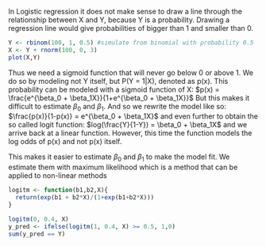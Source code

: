 
In Logistic regression it does not make sense to draw a line through the relationship between X and Y, because Y is a probability. Drawing a regression line would give probabilities of bigger than 1 and smaller than 0.
```r
Y <- rbinom(100, 1, 0.5) #simulate from binomial with probability 0.5
X <- Y + rnorm(100, 0, 3)
plot(X,Y)


```

Thus we need a sigmoid function that will never go below 0 or above 1. We do so by modeling not Y itself, but P(Y = 1|X), denoted as p(x). This probability can be modeled with a sigmoid function of X:
$p(x) = \frac{e^{\beta_0 + \beta_1X}}{1+e^{\beta_0 + \beta_1X}}$
But this makes it difficult to estimate $\beta_0$ and $\beta_1$. 
And so we rewrite the model like so:
$\frac{p(x)}{1-p(x)} = e^{\beta_0 + \beta_1X}$
and even further to obtain the so called logit function:
$log(\frac{Y}{1-Y}) = \beta_0 + \beta_1X$
and we arrive back at a linear function. However, this time the function models the log odds of p(x) and not p(x) itself.


This makes it easier to estimate $\beta_0$ and $\beta_1$ to make the model fit.
We estimate them with maximum likelihood which is a method that can be applied to non-linear methods





```r
logitm <- function(b1,b2,X){
  return(exp(b1 + b2*X)/(1+exp(b1+b2*X)))
}

logitm(0, 0.4, X)
y_pred <- ifelse(logitm(1, 0.4, X) >= 0.5, 1,0)
sum(y_pred == Y)

```

